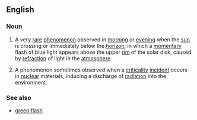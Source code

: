 ==English==
{{wikipedia|Green_flash#Blue_flashes|blue flash (meteorology)}}
{{wikipedia|Criticality_accident#Blue_glow|blue flash (nuclear criticality)}}

===Noun===
{{en-noun|sg=[[blue]] [[flash]]|es}}

# {{meteorology|astronomy}} A very [[rare]] [[phenomenon]] observed in [[morning]] or [[evening]] when the [[sun]] is crossing or immediately below the [[horizon]], in which a [[momentary]] flash of blue light appears above the upper [[rim]] of the solar disk, caused by [[refraction]] of light in the [[atmosphere]].
# {{nuclear physics}} A phenomenon sometimes observed when a [[criticality]] [[incident]] occurs in [[nuclear]] materials, inducing a discharge of [[radiation]] into the environment.

===See also===
*[[green flash]]